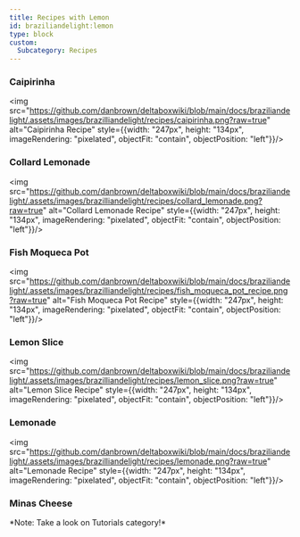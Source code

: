 ```yaml
---
title: Recipes with Lemon
id: braziliandelight:lemon
type: block
custom:
  Subcategory: Recipes
---
```


### Caipirinha
<img src="https://github.com/danbrown/deltaboxwiki/blob/main/docs/braziliandelight/.assets/images/brazilliandelight/recipes/caipirinha.png?raw=true" alt="Caipirinha Recipe" style={{width: "247px", height: "134px", imageRendering: "pixelated", objectFit: "contain", objectPosition: "left"}}/>

### Collard Lemonade
<img src="https://github.com/danbrown/deltaboxwiki/blob/main/docs/braziliandelight/.assets/images/brazilliandelight/recipes/collard_lemonade.png?raw=true" alt="Collard Lemonade Recipe" style={{width: "247px", height: "134px", imageRendering: "pixelated", objectFit: "contain", objectPosition: "left"}}/>

### Fish Moqueca Pot
<img src="https://github.com/danbrown/deltaboxwiki/blob/main/docs/braziliandelight/.assets/images/brazilliandelight/recipes/fish_moqueca_pot_recipe.png?raw=true" alt="Fish Moqueca Pot Recipe" style={{width: "247px", height: "134px", imageRendering: "pixelated", objectFit: "contain", objectPosition: "left"}}/>

### Lemon Slice
<img src="https://github.com/danbrown/deltaboxwiki/blob/main/docs/braziliandelight/.assets/images/brazilliandelight/recipes/lemon_slice.png?raw=true" alt="Lemon Slice Recipe" style={{width: "247px", height: "134px", imageRendering: "pixelated", objectFit: "contain", objectPosition: "left"}}/>

### Lemonade
<img src="https://github.com/danbrown/deltaboxwiki/blob/main/docs/braziliandelight/.assets/images/brazilliandelight/recipes/lemonade.png?raw=true" alt="Lemonade Recipe" style={{width: "247px", height: "134px", imageRendering: "pixelated", objectFit: "contain", objectPosition: "left"}}/>

### Minas Cheese

<Callout variant="info">
*Note: Take a look on Tutorials category!*
</Callout>